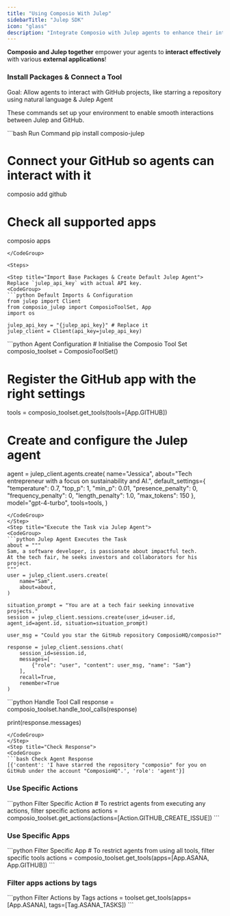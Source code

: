 ```yaml
---
title: "Using Composio With Julep"
sidebarTitle: "Julep SDK"
icon: "glass"
description: "Integrate Composio with Julep agents to enhance their interaction with external apps"
---
```


**Composio and Julep together** empower your agents to **interact effectively** with various **external applications**!

### Install Packages & Connect a Tool

<Tip>
  Goal: Allow agents to interact with GitHub projects, like starring a
  repository using natural language & Julep Agent
</Tip>

These commands set up your environment to enable smooth interactions between Julep and GitHub.

<CodeGroup>
  ```bash Run Command 
  pip install composio-julep

  # Connect your GitHub so agents can interact with it

  composio add github

  # Check all supported apps

  composio apps
  ```
</CodeGroup>

<Steps>

<Step title="Import Base Packages & Create Default Julep Agent">
Replace `julep_api_key` with actual API key.
<CodeGroup>
  ```python Default Imports & Configuration
  from julep import Client
  from composio_julep import ComposioToolSet, App
  import os

  julep_api_key = "{julep_api_key}" # Replace it
  julep_client = Client(api_key=julep_api_key)

  ```

</CodeGroup>
</Step>
<Step title="Configure Julep Agent with Composio Tools">
<CodeGroup>
  ```python Agent Configuration
  # Initialise the Composio Tool Set
  composio_toolset = ComposioToolSet()

  # Register the GitHub app with the right settings

  tools = composio_toolset.get_tools(tools=[App.GITHUB])

  # Create and configure the Julep agent

  agent = julep_client.agents.create(
  name="Jessica",
  about="Tech entrepreneur with a focus on sustainability and AI.",
  default_settings={
  "temperature": 0.7,
  "top_p": 1,
  "min_p": 0.01,
  "presence_penalty": 0,
  "frequency_penalty": 0,
  "length_penalty": 1.0,
  "max_tokens": 150
  },
  model="gpt-4-turbo",
  tools=tools,
  )

  ```
</CodeGroup>
</Step>
<Step title="Execute the Task via Julep Agent">
<CodeGroup>
  ```python Julep Agent Executes the Task
  about = """
  Sam, a software developer, is passionate about impactful tech.
  At the tech fair, he seeks investors and collaborators for his project.
  """
  user = julep_client.users.create(
      name="Sam",
      about=about,
  )

  situation_prompt = "You are at a tech fair seeking innovative projects."
  session = julep_client.sessions.create(user_id=user.id, agent_id=agent.id, situation=situation_prompt)

  user_msg = "Could you star the GitHub repository ComposioHQ/composio?"

  response = julep_client.sessions.chat(
      session_id=session.id,
      messages=[
          {"role": "user", "content": user_msg, "name": "Sam"}
      ],
      recall=True,
      remember=True
  )
  ```

</CodeGroup>
</Step>
<Step title="Handle all the Tool calls">
<CodeGroup>
  ```python Handle Tool Call
  response = composio_toolset.handle_tool_calls(response)

  print(response.messages)
  ```
</CodeGroup>
</Step>
<Step title="Check Response">
<CodeGroup>
  ```bash Check Agent Response
  [{'content': 'I have starred the repository "composio" for you on GitHub under the account "ComposioHQ".', 'role': 'agent'}]
  ```
</CodeGroup>
</Step>
</Steps>

### Use Specific Actions

<CodeGroup>
  ```python Filter Specific Action 
  # To restrict agents from executing any actions, filter specific actions 
  actions = composio_toolset.get_actions(actions=[Action.GITHUB_CREATE_ISSUE]) 
  ```
</CodeGroup>

### Use Specific Apps

<CodeGroup>
  ```python Filter Specific App 
  # To restrict agents from using all tools, filter specific tools 
  actions = composio_toolset.get_tools(apps=[App.ASANA, App.GITHUB]) 
  ```
</CodeGroup>

### Filter apps actions by tags

<CodeGroup>
  ```python Filter Actions by Tags 
  actions = toolset.get_tools(apps=[App.ASANA], tags=[Tag.ASANA_TASKS]) 
  ```
</CodeGroup>
